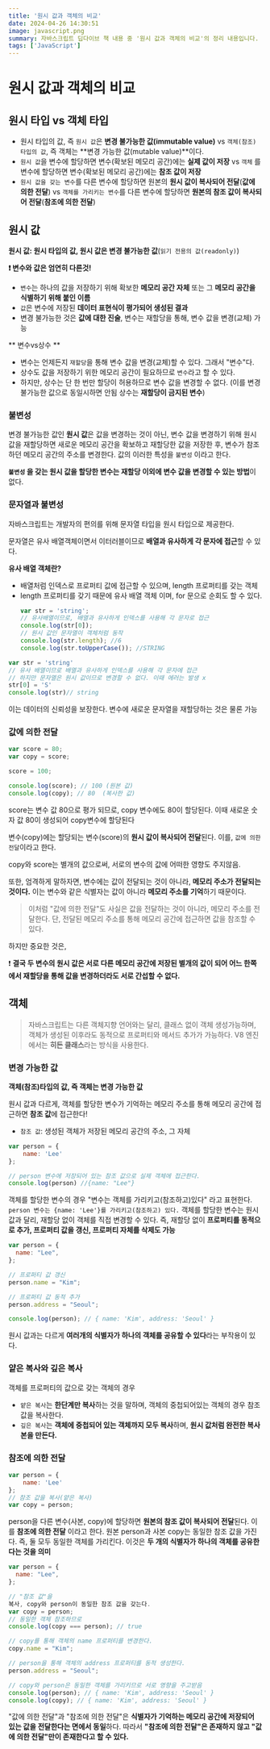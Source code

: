 ```yaml
---
title: '원시 값과 객체의 비교'
date: 2024-04-26 14:30:51
image: javascript.png
summary: 자바스크립트 딥다이브 책 내용 중 '원시 값과 객체의 비교'의 정리 내용입니다.
tags: ['JavaScript']
---
```


# 원시 값과 객체의 비교


## 원시 타입 vs 객체 타입
- 원시 타입의 값, 즉 `원시 값`은 **변경 불가능한 값(immutable value)** vs  `객체(참조) 타입의 값`, 즉 객체는 **변경 가능한 값(mutable value)**이다.
- `원시 값`을 변수에 할당하면 변수(확보된 메모리 공간)에는 **실제 값이 저장** vs `객체` 를 변수에 할당하면 변수(확보된 메모리 공간)에는 **참조 값이 저장**
- `원시 값을 갖는 변수`를 다른 변수에 할당하면 원본의 **원시 값이 복사되어 전달**(**값에 의한 전달**)  vs  `객체를 가리키는 변수`를 다른 변수에 할당하면 **원본의 참조 값이 복사되어 전달**(**참조에 의한 전달**)

## 원시 값

**원시 값: 원시 타입의 값, 원시 값은 변경 불가능한 값**(`읽기 전용의 값(readonly)`)

**❗ 변수와 값은 엄연히 다른것!**
- `변수`는 하나의 값을 저장하기 위해 확보한 **메모리 공간 자체** 또는 그 **메모리 공간을 식별하기 위해 붙인 이름**
- `값`은 변수에 저장된 **데이터 표현식이 평가되어 생성된 결과**
- 변경 불가능한 것은 **값에 대한 진술**, 변수는 재할당을 통해, 변수 값을 변경(교체) 가능

** 변수vs상수 **
+ 변수는 언제든지 `재할당`을 통해 변수 값을 변경(교체)할 수 있다. 그래서 "변수"다.
+ 상수도 값을 저장하기 위한 메모리 공간이 필요하므로 `변수`라고 할 수 있다.
+ 하지만, 상수는 단 한 번만 할당이 허용하므로 변수 값을 변경할 수 없다. (이를 변경 불가능한 값으로 동일시하면 안됨 상수는 **재할당이 금지된 변수**)

###  불변성
변경 불가능한 값인 **원시 값**은 값을 변경하는 것이 아닌, 변수 값을 변경하기 위해 원시 값을 재할당하면 새로운 메모리 공간을 확보하고 재할당한 값을 저장한 후, 변수가 참조하던 메모리 공간의 주소를 변경한다. 값의 이러한 특성을 `불변성` 이라고 한다.  

**`불변성` 을 갖는 원시 값을 할당한 변수는 재할당 이외에 변수 값을 변경할 수 있는 방법**이 없다.

### 문자열과 불변성
자바스크립트는 개발자의 편의를 위해 문자열 타입을 원시 타입으로 제공한다.

문자열은 유사 배열객체이면서 이터러블이므로 **배열과 유사하게 각 문자에 접근**할 수 있다.

**유사 배열 객체란?**

- 배열처럼 인덱스로 프로퍼티 값에 접근할 수 있으며, length 프로퍼티를 갖는 객체
- length 프로퍼티를 갖기 때문에 유사 배열 객체 이며, for 문으로 순회도 할 수 있다.
	```js
	var str = 'string';
	// 유사배열이므로, 배열과 유사하게 인덱스를 사용해 각 문자로 접근
	console.log(str[0]);
	// 원시 값인 문자열이 객체처럼 동작
	console.log(str.length); //6
	console.log(str.toUpperCase()); //STRING
	```
```js
var str = 'string'
// 유사 배열이므로 배열과 유사하게 인덱스를 사용해 각 문자에 접근
// 하지만 문자열은 원시 값이므로 변경할 수 없다. 이때 에러는 발생 x
str[0] = 'S'
console.log(str)// string
```
이는 데이터의 신뢰성을 보장한다. 변수에 새로운 문자열을 재할당하는 것은 물론 가능

### 값에 의한 전달
```js
var score = 80;
var copy = score;

score = 100;

console.log(score); // 100 (원본 값)
console.log(copy); // 80  (복사한 값)
```
score는 변수 값 80으로 평가 되므로, copy 변수에도 80이 할당된다. 이때 새로운 숫자 값 80이 생성되어 copy변수에 할당된다

변수(copy)에는 할당되는 변수(score)의 **원시 값이 복사되어 전달**된다. 
 이를,  `값에 의한 전달`이라고 한다.

copy와 score는 별개의 값으로써, 서로의 변수의 값에 어떠한 영향도 주지않음.

또한,
엄격하게 말하자면, 변수에는 값이 전달되는 것이 아니라, **메모리 주소가 전달되는 것이다.**
이는 변수와 같은 식별자는 값이 아니라 **메모리 주소를 기억**하기 때문이다.
> 이처럼 "값에 의한 전달"도 사실은 값을 전달하는 것이 아니라, 메모리 주소를 전달한다. 단, 전달된 메모리 주소를 통해 메모리 공간에 접근하면 값을 참조할 수 있다.

하지만 중요한 것은,

❗ **결국 두 변수의 원시 값은 서로 다른 메모리 공간에 저장된 별개의 값이 되어 어느 한쪽에서 재할당을 통해 값을 변경하더라도 서로 간섭할 수 없다.**

## 객체
> 자바스크립트는 다른 객체지향 언어와는 달리, 클래스 없이 객체 생성가능하며, 객체가 생성된 이후라도 동적으로 프로퍼티와 메서드 추가가 가능하다. V8 엔진에서는 **히든 클래스**라는 방식을 사용한다.

### 변경 가능한 값
**객체(참조)타입의 값, 즉 객체는 변경 가능한 값**

원시 값과 다르게, 객체를 할당한 변수가 기억하는 메모리 주소를 통해 메모리 공간에 접근하면 **참조 값**에 접근한다!
- `참조 값`: 생성된 객체가 저장된 메모리 공간의 주소, 그 자체
```js
var person = {
	name: 'Lee'
};

// person 변수에 저장되어 있는 참조 값으로 실제 객체에 접근한다.
console.log(person) //{name: "Lee"}
```
객체를 할당한 변수의 경우 "변수는 객체를 가리키고(참조하고)있다" 라고 표현한다.
```person 변수는 {name: 'Lee'}를 가리키고(참조하고) 있다.```
객체를 할당한 변수는 원시 값과 달리,  재할당 없이 객체를 직접 변경할 수 있다.
즉, 재할당 없이  **프로퍼티를 동적으로 추가, 프로퍼티 값을 갱신,  프로퍼티 자체를 삭제도 가능**

```js
var person = {
  name: "Lee",
};

// 프로퍼티 값 갱신
person.name = "Kim";

// 프로퍼티 값 동적 추가
person.address = "Seoul";

console.log(person); // { name: 'Kim', address: 'Seoul' }
```
원시 값과는 다르게 **여러개의 식별자가 하나의 객체를 공유할 수 있다**라는 부작용이 있다.

### 얕은 복사와 깊은 복사
객체를 프로퍼티의 값으로 갖는 객체의 경우 
- `얕은 복사`는 **한단계만 복사**하는 것을 말하며, 객체의 중첩되어있는 객체의 경우 참조 값을 복사한다.
-  `깊은 복사`는 **객체에 중첩되어 있는 객체까지 모두 복사**하며, **원시 값처럼 완전한 복사본을 만든다.**

### 참조에 의한 전달
```js
var person = {
	name: 'Lee'
};
// 참조 값을 복사(얕은 복사)
var copy = person;
```
person을 다른 변수(사본, copy)에 할당하면 **원본의 참조 값이 복사되어 전달**된다. 이를 **참조에 의한 전달** 이라고 한다.
원본 person과 사본 copy는 동일한 참조 값을 가진다. 즉, 둘 모두 동일한 객체를 가리킨다. 이것은 **두 개의 식별자가 하나의 객체를 공유한다는 것을 의미**
```js
var person = {
  name: "Lee",
};

// "참조 값"을 
복사, copy와 person이 동일한 참조 값을 갖는다.
var copy = person;
// 동일한 객체 참조하므로
console.log(copy === person); // true

// copy를 통해 객체의 name 프로퍼티를 변경한다.
copy.name = "Kim";

// person을 통해 객체의 address 프로퍼티를 동적 생성한다.
person.address = "Seoul";

// copy와 person은 동일한 객체를 가리키므로 서로 영향을 주고받음
console.log(person); // { name: 'Kim', address: 'Seoul' }
console.log(copy); // { name: 'Kim', address: 'Seoul' }
```
"값에 의한 전달"과 "참조에 의한 전달"은 **식별자가 기억하는 메모리 공간에 저장되어 있는 값을 전달한다는 면에서 동일**하다. 따라서 **"참조에 의한 전달"은 존재하지 않고 "값에 의한 전달"만이 존재한다고 할 수 있다.**